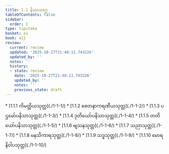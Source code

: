 ```yaml
---
title: 1.1 နိဿယဝဂ္ဂ
tableOfContents: false
sidebar:
  order: 1
type: tipitaka
basket: su
book: a11
review:
  current: review
  updated: '2025-10-27T21:48:11.743226'
  updated_by: ''
  notes: ''
  history:
  - state: review
    date: '2025-10-27T21:48:11.743226'
    updated_by: ''
    notes: ''
    previous_state: draft
---
```



<ReviewStatus review={frontmatter.review} showDetails={true} />

<HypothesisAnnotation frontmatter={frontmatter} />

<DynamicBreadcrumb />



<TableOfContents book="a11" section="1.1">
* [1.1.1 ကိမတ္ထိယသုတ္တ](./1-1-1/)
* [1.1.2 စေတနာကရဏီယသုတ္တ](./1-1-2/)
* [1.1.3 ပဌမော်ပနိသာသုတ္တ](./1-1-3/)
* [1.1.4 ဒုတိယော်ပနိသာသုတ္တ](./1-1-4/)
* [1.1.5 တတိယော်ပနိသာသုတ္တ](./1-1-5/)
* [1.1.6 ဗျသနသုတ္တ](./1-1-6/)
* [1.1.7 သညာသုတ္တ](./1-1-7/)
* [1.1.8 မနသိကာရသုတ္တ](./1-1-8/)
* [1.1.9 သဒ္ဓသုတ္တ](./1-1-9/)
* [1.1.10 မောရနိဝါပသုတ္တ](./1-1-10/)
</TableOfContents>